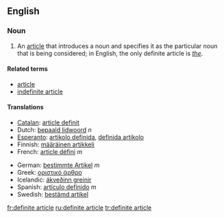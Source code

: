 ==English==

===Noun===
{{en-noun|sg=[[definite]] [[article]]}}

# {{grammar}} An [[article]] that introduces a noun and specifies it as the particular noun that is being considered; in English, the only definite article is ''[[the]]''.

====Related terms====
*[[article]]
*[[indefinite article]]

====Translations====
{{top}}
*[[Catalan]]: [[article definit]]
*Dutch: [[bepaald lidwoord]] ''n''
*[[Esperanto]]: [[artikolo definida]], [[definida artikolo]]
*Finnish: [[määräinen artikkeli]]
*French: [[article défini]] ''m''
{{mid}}
*German: [[bestimmte Artikel]] ''m''
*Greek: [[οριστικό άρθρο]] {{n}}
*Icelandic: [[ákveðinn greinir]] {{m}}
*Spanish: [[artículo definido]] ''m''
*Swedish: [[bestämd artikel]]
{{bottom}}

[[fr:definite article]]
[[ru:definite article]]
[[tr:definite article]]